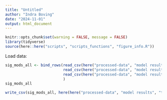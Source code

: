 ```yaml
---
title: "Untitled"
author: "Indra Boving"
date: "2024-11-01"
output: html_document
---
```


```r
knitr::opts_chunk$set(warning = FALSE, message = FALSE) 
library(tidyverse)
source(here::here("scripts", "scripts_functions", "figure_info.R"))
```

Load data: 

```r
sig_mods_all <- bind_rows(read_csv(here("processed-data", "model results", "dcwc_mods_lwa.csv")),
                          read_csv(here("processed-data", "model results", "dcwc_mods_lwc.csv")),
                          read_csv(here("processed-data", "model results", "dcwc_mods.csv"))
                          )
sig_mods_all

write_csv(sig_mods_all, here(here("processed-data", "model results", "table_sx.csv")))
```

